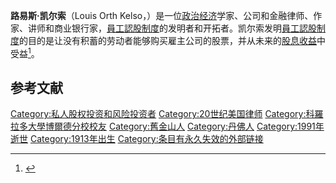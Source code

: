 {{Infobox person
| name         = 路易斯·凯尔索
| image        = 
| caption      = 
| birth_name   = 
| birth_place  = {{birth date|1913|12|04}}<br />[[美国|美国]][[丹佛|丹佛]]
| death_place  = {{death date and age|1991|2|17|1913|4|12}}<br />[[美国|美国]][[旧金山|旧金山]]
| nationality  = 美國
| education   = [[科羅拉多大學波德分校|科羅拉多大學波德分校]] (BS 1934, JD 1938)
| occupation   = [[经济学家|经济学家]]、[[投資者|投資者]]、作家
| known_for    = 
| employer     = {{link-en|Kelso & Company}} (1971年創立)
| salary       =  
| networth     = 
| spouse       = 
| website      =
| footnotes    =
| signature    = 
}}'''路易斯·凯尔索'''（Louis Orth Kelso，{{bd|1913年|12月4日|1991年|2月17日}}）是一位[[政治经济学|政治经济]]学家、公司和金融律师、作家、讲师和商业银行家，[[員工認股制度|員工認股制度]]的发明者和开拓者。凯尔索发明[[員工認股制度|員工認股制度]]的目的是让没有积蓄的劳动者能够购买雇主公司的股票，并从未来的[[股息|股息]][[收益|收益]]中受益<ref name="obit">{{Cite news|title=Louis O. Kelso, Who Advocated Worker-Capitalism, Is Dead at 77|url=https://query.nytimes.com/gst/fullpage.html?res=9D0CE1D71339F932A15751C0A967958260|quote=Louis Orth Kelso, a lawyer and economist who sought to revolutionize capitalism through employee stock ownership plans, which he invented, died on Sunday at the Pacific Medical Center in San Francisco. He was 77 years old and lived in San Francisco. ...|work=[[纽约时报|纽约时报]]|date=February 21, 1991|accessdate=2014-12-30}}</ref>。

==参考文献==
{{reflist}}
{{Authority control}}
[[Category:私人股权投资和风险投资者|Category:私人股权投资和风险投资者]]
[[Category:20世纪美国律师|Category:20世纪美国律师]]
[[Category:科羅拉多大學博爾德分校校友|Category:科羅拉多大學博爾德分校校友]]
[[Category:舊金山人|Category:舊金山人]]
[[Category:丹佛人|Category:丹佛人]]
[[Category:1991年逝世|Category:1991年逝世]]
[[Category:1913年出生|Category:1913年出生]]
[[Category:条目有永久失效的外部链接|Category:条目有永久失效的外部链接]]